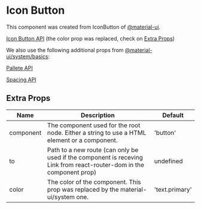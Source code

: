 
<Meta title="Components/atoms/IconButton" component={IconButton} />

# Icon Button

This component was created from IconButton of [@material-ui](https://material-ui.com).

[Icon Button API](https://material-ui.com/api/icon-button/) (the color prop was replaced, check on [Extra Props](#extra-props))

We also use the following additional props from [@material-ui/system/basics](https://material-ui.com/system/basics/):

[Pallete API](https://material-ui.com/system/pallete)

[Spacing API](https://material-ui.com/system/spacing)

<Preview>
  <Story name="icon button">
    <IconButton aria-label="Search">
      <Search />
    </IconButton>
  </Story>
</Preview>

## Extra Props

| Name      | Description                                                                                                          | Default        |
| --------- | -------------------------------------------------------------------------------------------------------------------- | -------------- |
| component | The component used for the root node. Either a string to use a HTML element or a component.                          | 'button'       |
| to        | Path to a new route (can only be used if the component is receving Link from react-router-dom in the component prop) | undefined      |
| color     | The color of the component. This prop was replaced by the material-ui/system one.                                    | 'text.primary' |
